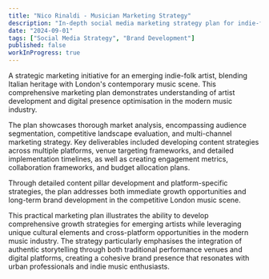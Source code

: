```yaml
---
title: "Nico Rinaldi - Musician Marketing Strategy"
description: "In-depth social media marketing strategy plan for indie-folk musician Nico Rinaldi."
date: "2024-09-01"
tags: ["Social Media Strategy", "Brand Development"]
published: false
workInProgress: true
---
```


A strategic marketing initiative for an emerging indie-folk artist, blending Italian heritage with London's contemporary music scene. This comprehensive marketing plan demonstrates understanding of artist development and digital presence optimisation in the modern music industry.

The plan showcases thorough market analysis, encompassing audience segmentation, competitive landscape evaluation, and multi-channel marketing strategy. Key deliverables included developing content strategies across multiple platforms, venue targeting frameworks, and detailed implementation timelines, as well as creating engagement metrics, collaboration frameworks, and budget allocation plans.

Through detailed content pillar development and platform-specific strategies, the plan addresses both immediate growth opportunities and long-term brand development in the competitive London music scene. 

This practical marketing plan illustrates the ability to develop comprehensive growth strategies for emerging artists while leveraging unique cultural elements and cross-platform opportunities in the modern music industry. The strategy particularly emphasises the integration of authentic storytelling through both traditional performance venues and digital platforms, creating a cohesive brand presence that resonates with urban professionals and indie music enthusiasts.